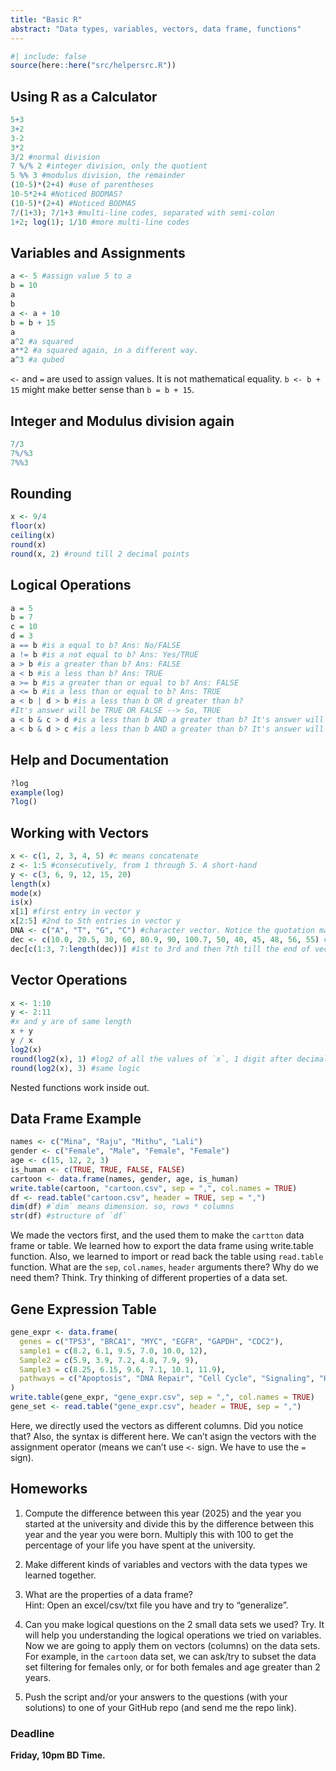 ```yaml
---
title: "Basic R"
abstract: "Data types, variables, vectors, data frame, functions"
---
```


```r
#| include: false
source(here::here("src/helpersrc.R"))
```

## Using R as a Calculator

```r
5+3
3+2
3-2
3*2
3/2 #normal division
7 %/% 2 #integer division, only the quotient
5 %% 3 #modulus division, the remainder
(10-5)*(2+4) #use of parentheses
10-5*2+4 #Noticed BODMAS?
(10-5)*(2+4) #Noticed BODMAS
7/(1+3); 7/1+3 #multi-line codes, separated with semi-colon
1+2; log(1); 1/10 #more multi-line codes
```

## Variables and Assignments

```r
a <- 5 #assign value 5 to a 
b = 10
a
b
a <- a + 10
b = b + 15
a
a^2 #a squared
a**2 #a squared again, in a different way.
a^3 #a qubed
```

::: callout-note
`<-` and `=` are used to assign values. It is not mathematical equality. `b <- b + 15` might make better sense than `b = b + 15`.
:::

## Integer and Modulus division again

```r
7/3
7%/%3
7%%3
```

## Rounding

```r
x <- 9/4
floor(x)
ceiling(x)
round(x)
round(x, 2) #round till 2 decimal points
```

## Logical Operations

```r
a = 5
b = 7
c = 10
d = 3
a == b #is a equal to b? Ans: No/FALSE
a != b #is a not equal to b? Ans: Yes/TRUE
a > b #is a greater than b? Ans: FALSE
a < b #is a less than b? Ans: TRUE
a >= b #is a greater than or equal to b? Ans: FALSE
a <= b #is a less than or equal to b? Ans: TRUE
a < b | d > b #is a less than b OR d greater than b?
#It's answer will be TRUE OR FALSE --> So, TRUE
a < b & c > d #is a less than b AND a greater than b? It's answer will be TRUE AND TRUE --> So, TRUE
a < b & d > c #is a less than b AND a greater than b? It's answer will be TRUE AND FALSE --> So, FALSE
```

## Help and Documentation

```r
?log
example(log)
?log()
```

## Working with Vectors

```r
x <- c(1, 2, 3, 4, 5) #c means concatenate
z <- 1:5 #consecutively, from 1 through 5. A short-hand
y <- c(3, 6, 9, 12, 15, 20)
length(x)
mode(x)
is(x)
x[1] #first entry in vector y
x[2:5] #2nd to 5th entries in vector y
DNA <- c("A", "T", "G", "C") #character vector. Notice the quotation marks.
dec <- c(10.0, 20.5, 30, 60, 80.9, 90, 100.7, 50, 40, 45, 48, 56, 55) #vector of floats. All numbers became floats, it's called coercion
dec[c(1:3, 7:length(dec))] #1st to 3rd and then 7th till the end of vector `dec`. Output as a vector.
```

## Vector Operations

```r
x <- 1:10
y <- 2:11
#x and y are of same length
x + y
y / x
log2(x)
round(log2(x), 1) #log2 of all the values of `x`, 1 digit after decimal to round.
round(log2(x), 3) #same logic
```

Nested functions work inside out.

## Data Frame Example

```r
names <- c("Mina", "Raju", "Mithu", "Lali")
gender <- c("Female", "Male", "Female", "Female")
age <- c(15, 12, 2, 3)
is_human <- c(TRUE, TRUE, FALSE, FALSE)
cartoon <- data.frame(names, gender, age, is_human)
write.table(cartoon, "cartoon.csv", sep = ",", col.names = TRUE)
df <- read.table("cartoon.csv", header = TRUE, sep = ",")
dim(df) #`dim` means dimension. so, rows * columns
str(df) #structure of `df`
```

We made the vectors first, and the used them to make the `cartton` data frame or table. We learned how to export the data frame using write.table function. Also, we learned to import or read back the table using `read.table` function. What are the `sep`, `col.names`, `header` arguments there? Why do we need them? Think. Try thinking of different properties of a data set.

## Gene Expression Table

```r
gene_expr <- data.frame(
  genes = c("TP53", "BRCA1", "MYC", "EGFR", "GAPDH", "CDC2"),
  sample1 = c(8.2, 6.1, 9.5, 7.0, 10.0, 12),
  Sample2 = c(5.9, 3.9, 7.2, 4.8, 7.9, 9),
  Sample3 = c(8.25, 6.15, 9.6, 7.1, 10.1, 11.9),
  pathways = c("Apoptosis", "DNA Repair", "Cell Cycle", "Signaling", "Housekeeping", "Cell Division")
)
write.table(gene_expr, "gene_expr.csv", sep = ",", col.names = TRUE)
gene_set <- read.table("gene_expr.csv", header = TRUE, sep = ",")
```

Here, we directly used the vectors as different columns. Did you notice that? Also, the syntax is different here. We can't asign the vectors with the assignment operator (means we can't use `<-` sign. We have to use the `=` sign).

## Homeworks

1. Compute the difference between this year (2025) and the year you started at the university and divide this by the difference between this year and the year you were born. Multiply this with 100 to get the percentage of your life you have spent at the university.  

2. Make different kinds of variables and vectors with the data types we learned together.  

3. What are the properties of a data frame?  
Hint: Open an excel/csv/txt file you have and try to "generalize".  

4. Can you make logical questions on the 2 small data sets we used? Try. It will help you understanding the logical operations we tried on variables. Now we are going to apply them on vectors (columns) on the data sets. For example, in the `cartoon` data set, we can ask/try to subset the data set filtering for females only, or for both females and age greater than 2 years.  

5. Push the script and/or your answers to the questions (with your solutions) to one of your GitHub repo (and send me the repo link).  

### Deadline  
**Friday, 10pm BD Time.**  
